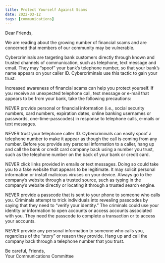 ```yaml
---
title: Protect Yourself Against Scams
date: 2022-03-12
tags: [communications]
---
```


Dear Friends,

We are reading about the growing number of financial scams and are concerned that members of our community may be vulnerable.

Cybercriminals are targeting bank customers directly through known and trusted channels of communication, such as telephone, text message and email. They may “spoof” your bank’s telephone number, so that your bank’s name appears on your caller ID. Cybercriminals use this tactic to gain your trust.

Increased awareness of financial scams can help you protect yourself. If you receive an unexpected telephone call, text message or e-mail that appears to be from your bank, take the following precautions:

NEVER provide personal or financial information (i.e., social security numbers, card numbers, expiration dates, online banking usernames or passwords, one-time-passcodes) in response to telephone calls, e-mails or text messages.

NEVER trust your telephone caller ID. Cybercriminals can easily spoof a telephone number to make it appear as though the call is coming from any number. Before you provide any personal information to a caller, hang up and call the bank or credit card company back using a number you trust, such as the telephone number on the back of your bank or credit card.

NEVER click links provided in emails or text messages. Doing so could take you to a fake website that appears to be legitimate. It may solicit personal information or install malicious viruses on your device. Always go to the company’s website through a trusted source, such as typing in the company’s website directly or locating it through a trusted search engine.

NEVER provide a passcode that is sent to your phone to someone who calls you. Criminals attempt to trick individuals into revealing passcodes by saying that they need to “verify your identity.” The criminals could use your identity or information to open accounts or access accounts associated with you. They need the passcode to complete a transaction or to access your accounts.

NEVER provide any personal information to someone who calls you, regardless of the “story” or reason they provide. Hang up and call the company back through a telephone number that you trust.

Be careful, Friends,<br/>
Your Communications Committee
